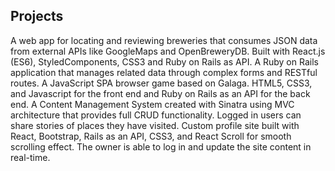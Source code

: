 ## Projects

<ProjectCard title="CraftBrew" link="https://craft-brew.herokuapp.com/" bg="linear-gradient(to right, #D4145A 0%, #FBB03B 100%)">
    A web app for locating and reviewing breweries that consumes JSON data from external APIs like GoogleMaps and OpenBreweryDB. Built with React.js (ES6), StyledComponents, CSS3 and Ruby on Rails as API.
</ProjectCard> 

<ProjectCard title="Taskwiz" link="https://taskwiz.herokuapp.com/" bg="linear-gradient(to right, #9e1eed 0%, #35f0e3 100%)">
    A Ruby on Rails application that manages related data through complex forms and RESTful routes.
</ProjectCard> 

<ProjectCard title="Staticshooter" link="https://staticshooter.herokuapp.com/" bg="linear-gradient(to right, #f197fc 0%, #ed1e78 100%)">
    A JavaScript SPA browser game based on Galaga. HTML5, CSS3, and Javascript for the front end and Ruby on Rails as an API for the back end.
</ProjectCard>

<ProjectCard title="TravelTracker" link="https://traveler-stories.herokuapp.com/" bg="linear-gradient(to right, #009244 0%, #fcee21 100%)">
    A Content Management System created with Sinatra using MVC architecture that provides full CRUD functionality. Logged in users can share stories of places they have visited.
</ProjectCard> 

<ProjectCard title="VLASS" link="https://vlass.herokuapp.com/" bg="linear-gradient(to right, #9e1eed 0%, #D4145A 100%)">
   Custom profile site built with React, Bootstrap, Rails as an API, CSS3, and React Scroll for smooth scrolling effect. The owner is able to log in and update the site content in real-time. 
</ProjectCard> 